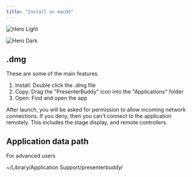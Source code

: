 ```yaml
---
title: "Install on macOS"
---
```


<img
  className="block dark:hidden"
  src="/images/hero-light.png"
  alt="Hero Light"
/>

<img
  className="hidden dark:block"
  src="/images/hero-dark.png"
  alt="Hero Dark"
/>

## .dmg

These are some of the main features.

1. Install: Double click the .dmg file
2. Copy: Drag the "PresenterBuddy" icon into the "Applications" folder
3. Open: Find and open the app


<CardGroup cols="1">
  <Card title="INFO">
    After launch, you will be asked for permission to allow incoming network connections. If you deny, then you can't connect to the application remotely. This includes the stage display, and remote controllers.
  </Card>
</CardGroup>


## Application data path

For advanced users

~/Library/Application Support/presenterbuddy/
